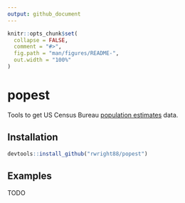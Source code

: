 ```yaml
---
output: github_document
---
```


<!-- README.md is generated from README.Rmd. Please edit that file -->

```r
knitr::opts_chunk$set(
  collapse = FALSE,
  comment = "#>",
  fig.path = "man/figures/README-",
  out.width = "100%"
)
```

# popest

Tools to get US Census Bureau [population estimates](https://www.census.gov/programs-surveys/popest.html) data.

## Installation

```r
devtools::install_github("rwright88/popest")
```

## Examples

TODO
